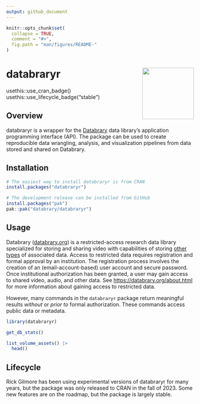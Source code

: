 ```yaml
---
output: github_document
---
```


<!-- README.md is generated from README.Rmd. Please edit that file -->

```r
knitr::opts_chunk$set(
  collapse = TRUE,
  comment = "#>",
  fig.path = "man/figures/README-"
)
```

# databraryr <a href="https://databrary.github.io/databraryr/"><img src="man/figures/logo.png" align="right" height="138" /></a>

<!-- badges: start -->
usethis::use_cran_badge()
usethis::use_lifecycle_badge("stable")
<!-- badges: end -->

## Overview

databraryr is a wrapper for the [Databrary](https://databrary.org) data library's application programming interface (API).
The package can be used to create reproducible data wrangling, analysis, and visualization pipelines from data stored and shared on Databrary.

## Installation

```r
# The easiest way to install databraryr is from CRAN
install.packages("databraryr")

# The development release can be installed from GitHub
install.packages("pak")
pak::pak("databrary/databraryr")
```

## Usage

Databrary ([databrary.org](https://databrary.org)) is a restricted-access research data library specialized for storing and sharing video with capabilities of storing [other types](https://nyu.databrary.org/asset/formats/) of associated data.
Access to restricted data requires registration and formal approval by an institution.
The registration process involves the creation of an (email-account-based) user account and secure password.
Once institutional authorization has been granted, a user may gain access to shared video, audio, and other data.
See <https://databrary.org/about.html> for more information about gaining access to restricted data.

However, many commands in the `databraryr` package return meaningful results *without* or *prior to* formal authorization.
These commands access public data or metadata.

```r
library(databraryr)

get_db_stats()

list_volume_assets() |> 
  head()
```

## Lifecycle

Rick Gilmore has been using experimental versions of databraryr for many years, but the package was only released to CRAN in the fall of 2023.
Some new features are on the roadmap, but the package is largely stable.